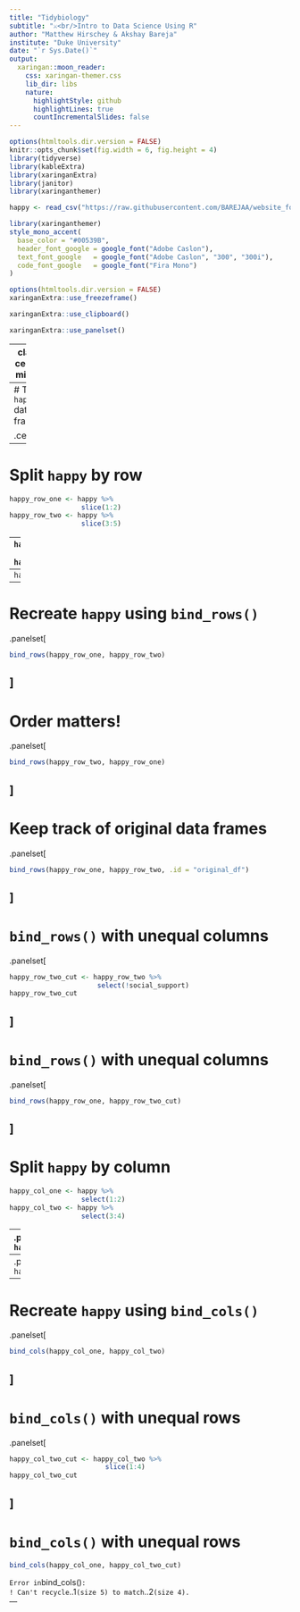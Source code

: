 ```yaml
---
title: "Tidybiology"
subtitle: "⚔<br/>Intro to Data Science Using R"
author: "Matthew Hirschey & Akshay Bareja"
institute: "Duke University"
date: "`r Sys.Date()`"
output:
  xaringan::moon_reader:
    css: xaringan-themer.css
    lib_dir: libs
    nature:
      highlightStyle: github
      highlightLines: true
      countIncrementalSlides: false
---
```



```r
options(htmltools.dir.version = FALSE)
knitr::opts_chunk$set(fig.width = 6, fig.height = 4) 
library(tidyverse)
library(kableExtra)
library(xaringanExtra)
library(janitor)
library(xaringanthemer)

happy <- read_csv("https://raw.githubusercontent.com/BAREJAA/website_for_john/master/datasets/happy_small.csv")
```

```r
library(xaringanthemer)
style_mono_accent(
  base_color = "#00539B",
  header_font_google = google_font("Adobe Caslon"),
  text_font_google   = google_font("Adobe Caslon", "300", "300i"),
  code_font_google   = google_font("Fira Mono")
)
```

```r
options(htmltools.dir.version = FALSE)
xaringanExtra::use_freezeframe()
```

```r
xaringanExtra::use_clipboard()
```

```r
xaringanExtra::use_panelset()
```

---
class: center, middle

# `bind_rows()` and `bind_cols()`

---
# The `happy` data frame

.center[
```r
happy %>% 
  kbl %>% 
  kable_styling()
```
]
---
# Split `happy` by row

```r
happy_row_one <- happy %>% 
                  slice(1:2)
happy_row_two <- happy %>% 
                  slice(3:5)
```
--
`happy_row_one`  
```r
happy_row_one
```
--
`happy_row_two`
```r
happy_row_two
```
---
# Recreate `happy` using `bind_rows()`

.panelset[
```r
bind_rows(happy_row_one, happy_row_two)
```
]
---
# Order matters!

.panelset[
```r
bind_rows(happy_row_two, happy_row_one)
```
]
---
# Keep track of original data frames

.panelset[
```r
bind_rows(happy_row_one, happy_row_two, .id = "original_df")
```
]
---
# `bind_rows()` with unequal columns

.panelset[
```r
happy_row_two_cut <- happy_row_two %>% 
                      select(!social_support)
happy_row_two_cut
```
]
---
# `bind_rows()` with unequal columns

.panelset[
```r
bind_rows(happy_row_one, happy_row_two_cut)
```
]
---
# Split `happy` by column

```r
happy_col_one <- happy %>% 
                  select(1:2)
happy_col_two <- happy %>% 
                  select(3:4)
```
--
.pull-left[
`happy_col_one`  
```r
happy_col_one
```
]
--
.pull-right[
`happy_col_two`
```r
happy_col_two
```
]
---
# Recreate `happy` using `bind_cols()`

.panelset[
```r
bind_cols(happy_col_one, happy_col_two)
```
]
---
# `bind_cols()` with unequal rows

.panelset[
```r
happy_col_two_cut <- happy_col_two %>% 
                        slice(1:4)
happy_col_two_cut
```
]
---
# `bind_cols()` with unequal rows

```r
bind_cols(happy_col_one, happy_col_two_cut)
```

`Error in `bind_cols()`:`  
`! Can't recycle `..1` (size 5) to match `..2` (size 4).`  
---
